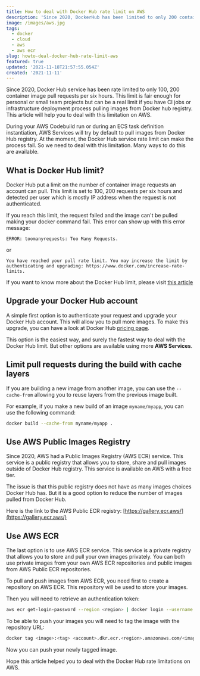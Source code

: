 ```yaml
---
title: How to deal with Docker Hub rate limit on AWS
description: 'Since 2020, DockerHub has been limited to only 200 container image pull requests per six hours. This article will help you to deal with this limitation on AWS.'
image: /images/aws.jpg
tags:
  - docker
  - cloud
  - aws
  - aws ecr
slug: howto-deal-docker-hub-rate-limit-aws
featured: true
updated: '2021-11-18T21:57:55.054Z'
created: '2021-11-11'
---
```


Since 2020, Docker Hub service has been rate limited to only 100, 200 container image pull requests per six hours. This limit is fair enough for personal or small team projects but can be a real limit if you have CI jobs or infrastructure deployment process pulling images from Docker hub registry. This article will help you to deal with this limitation on AWS.

During your AWS Codebuild run or during an ECS task definition instantiation, AWS Services will try by default to pull images from Docker Hub registry. At the moment, the Docker Hub service rate limit can make the process fail. So we need to deal with this limitation. Many ways to do this are available.

## What is Docker Hub limit?

Docker Hub put a limit on the number of container image requests an account can pull. This limit is set to 100, 200 requests per six hours and detected per user which is mostly IP address when the request is not authenticated.

If you reach this limit, the request failed and the image can't be pulled making your docker command fail. This error can show up with this error message:

```
ERROR: toomanyrequests: Too Many Requests.
```

or

```
You have reached your pull rate limit. You may increase the limit by authenticating and upgrading: https://www.docker.com/increase-rate-limits.
```

If you want to know more about the Docker Hub limit, please visit [this article](https://docs.docker.com/docker-hub/download-rate-limit/)

## Upgrade your Docker Hub account

A simple first option is to authenticate your request and upgrade your Docker Hub account. This will allow you to pull more images. To make this upgrade, you can have a look at Docker Hub [pricing page](https://www.docker.com/pricing).

This option is the easiest way, and surely the fastest way to deal with the Docker Hub limit. But other options are available using more **AWS Services**.

## Limit pull requests during the build with cache layers

If you are building a new image from another image, you can use the `--cache-from` allowing you to reuse layers from the previous image built.

For example, if you make a new build of an image `myname/myapp`, you can use the following command:

```bash
docker build --cache-from myname/myapp .
```

## Use AWS Public Images Registry

Since 2020, AWS had a Public Images Registry (AWS ECR) service. This service is a public registry that allows you to store, share and pull images outside of Docker Hub registry. This service is available on AWS with a free tier.

The issue is that this public registry does not have as many images choices Docker Hub has. But it is a good option to reduce the number of images pulled from Docker Hub.

Here is the link to the AWS Public ECR registry: [https://gallery.ecr.aws/](https://gallery.ecr.aws/)

## Use AWS ECR

The last option is to use AWS ECR service. This service is a private registry that allows you to store and pull your own images privately. You can both use private images from your own AWS ECR repositories and public images from AWS Public ECR repositories.

To pull and push images from AWS ECR, you need first to create a repository on AWS ECR. This repository will be used to store your images.

Then you will need to retrieve an authentication token:

```bash
aws ecr get-login-password --region <region> | docker login --username AWS --password-stdin <account>.dkr.ecr.<region>.amazonaws.com
```

To be able to push your images you will need to tag the image with the repository URL:

```bash
docker tag <image>:<tag> <account>.dkr.ecr.<region>.amazonaws.com/<image>:<tag>
```

Now you can push your newly tagged image.

Hope this article helped you to deal with the Docker Hub rate limitations on AWS.

